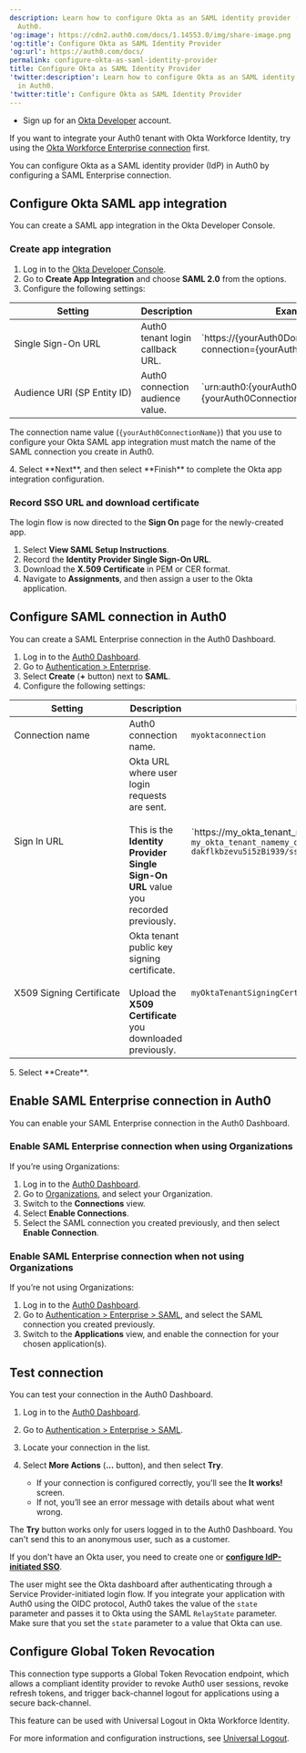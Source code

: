```yaml
---
description: Learn how to configure Okta as an SAML identity provider (IdP) in
  Auth0.
'og:image': https://cdn2.auth0.com/docs/1.14553.0/img/share-image.png
'og:title': Configure Okta as SAML Identity Provider
'og:url': https://auth0.com/docs/
permalink: configure-okta-as-saml-identity-provider
title: Configure Okta as SAML Identity Provider
'twitter:description': Learn how to configure Okta as an SAML identity provider (IdP)
  in Auth0.
'twitter:title': Configure Okta as SAML Identity Provider
---
```

<Card title="Before you start">

* Sign up for an [Okta Developer](https://login.okta.com) account.

</Card>

<Callout icon="file-lines" color="#0EA5E9" iconType="regular">

If you want to integrate your Auth0 tenant with Okta Workforce Identity, try using the [Okta Workforce Enterprise connection](/authenticate/identity-providers/enterprise-identity-providers/okta) first.

</Callout>

You can configure Okta as a <Tooltip tip="Security Assertion Markup Language (SAML): Standardized protocol allowing two parties to exchange authentication information without a password." cta="View Glossary" href="/glossary?term=SAML">SAML</Tooltip> <Tooltip tip="Security Assertion Markup Language (SAML): Standardized protocol allowing two parties to exchange authentication information without a password." cta="View Glossary" href="/glossary?term=identity+provider">identity provider</Tooltip> (IdP) in Auth0 by configuring a SAML Enterprise connection.

## Configure Okta SAML app integration

You can create a SAML app integration in the Okta Developer Console.

### Create app integration

1. Log in to the [Okta Developer Console](https://login.okta.com).
2. Go to **Create App Integration** and choose **SAML 2.0** from the options.
3. Configure the following settings:

<table class="table"><thead>
<tr>
<th><strong>Setting</strong></th>
<th><strong>Description</strong></th>
<th><strong>Example</strong></th>
</tr>
</thead>
<tbody>
<tr>
<td>Single Sign-On URL</td>
<td>Auth0 tenant login callback URL.</td>
<td>`https://{yourAuth0Domain}/login/callback?connection={yourAuth0ConnectionName}`</td>
</tr>
<tr>
<td>Audience URI (SP Entity ID)</td>
<td>Auth0 connection audience value.</td>
<td>`urn:auth0:{yourAuth0TenantName}:{yourAuth0ConnectionName}`</td>
</tr>
</tbody>
</table>

   <Warning>

   The connection name value (`{yourAuth0ConnectionName}`) that you use to configure your Okta SAML app integration must match the name of the SAML connection you create in Auth0.

   </Warning>
4. Select **Next**, and then select **Finish** to complete the Okta app integration configuration.

### Record SSO URL and download certificate

The login flow is now directed to the **Sign On** page for the newly-created app.

1. Select **View SAML Setup Instructions**.
2. Record the **Identity Provider Single Sign-On URL**.
3. Download the **X.509 Certificate** in PEM or CER format.
4. Navigate to **Assignments**, and then assign a user to the Okta application.

## Configure SAML connection in Auth0

You can create a SAML Enterprise connection in the <Tooltip tip="Auth0 Dashboard: Auth0's main product to configure your services." cta="View Glossary" href="/glossary?term=Auth0+Dashboard">Auth0 Dashboard</Tooltip>.

1. Log in to the [Auth0 Dashboard](https://manage.auth0.com/#).
2. Go to [Authentication > Enterprise](https://manage.auth0.com/#/connections/enterprise/samlp).
3. Select **Create** (**+** button) next to **SAML**.
4. Configure the following settings:

<table class="table"><thead>
<tr>
<th><strong>Setting</strong></th>
<th><strong>Description</strong></th>
<th><strong>Example</strong></th>
</tr>
</thead>
<tbody>
<tr>
<td>Connection name</td>
<td>Auth0 connection name.</td>
<td><code>myoktaconnection</code></td>
</tr>
<tr>
<td>Sign In URL</td>
<td>Okta URL where user login requests are sent.<br/><br/>This is the <strong>Identity Provider Single Sign-On URL</strong> value you recorded previously.</td>
<td>`https://my_okta_tenant_name.okta.com/app/` <code>my_okta_tenant_namemy_okta_saml_app_integration_name/</code> <code>dakflkbzevu5i5zBi939/sso/saml</code></td>
</tr>
<tr>
<td>X509 Signing Certificate</td>
<td>Okta tenant public key signing certificate.<br/><br/>Upload the <strong>X509 Certificate</strong> you downloaded previously.</td>
<td><code>myOktaTenantSigningCertificate.pem</code></td>
</tr>
</tbody>
</table>
5. Select **Create**.

## Enable SAML Enterprise connection in Auth0

You can enable your SAML Enterprise connection in the Auth0 Dashboard.

### Enable SAML Enterprise connection when using Organizations

If you’re using Organizations:

1. Log in to the [Auth0 Dashboard](https://manage.auth0.com/#).
2. Go to [Organizations](https://manage.auth0.com/#/organizations), and select your Organization.
3. Switch to the **Connections** view.
4. Select **Enable Connections**.
5. Select the SAML connection you created previously, and then select **Enable Connection**.

### Enable SAML Enterprise connection when not using Organizations

If you’re not using Organizations:

1. Log in to the [Auth0 Dashboard](https://manage.auth0.com/#).
2. Go to [Authentication > Enterprise > SAML](https://manage.auth0.com/#/connections/enterprise/samlp), and select the SAML connection you created previously.
3. Switch to the **Applications** view, and enable the connection for your chosen application(s).

## Test connection

You can test your connection in the Auth0 Dashboard.

1. Log in to the [Auth0 Dashboard](https://manage.auth0.com/#).
2. Go to [Authentication > Enterprise > SAML](https://manage.auth0.com/#/connections/enterprise/samlp).
3. Locate your connection in the list.
4. Select **More Actions** (**...** button), and then select **Try**.

   * If your connection is configured correctly, you'll see the **It works!** screen.
   * If not, you’ll see an error message with details about what went wrong.

<Warning>

The **Try** button works only for users logged in to the Auth0 Dashboard. You can't send this to an anonymous user, such as a customer.

If you don't have an Okta user, you need to create one or [**configure IdP-initiated SSO**](/authenticate/protocols/saml/saml-sso-integrations/identity-provider-initiated-single-sign-on).

</Warning>

<Callout icon="file-lines" color="#0EA5E9" iconType="regular">

The user might see the Okta dashboard after authenticating through a Service Provider-initiated login flow. If you integrate your application with Auth0 using the OIDC protocol, Auth0 takes the value of the `state` parameter and passes it to Okta using the SAML `RelayState` parameter. Make sure that you set the `state` parameter to a value that Okta can use.

</Callout>

## Configure Global Token Revocation

This connection type supports a Global Token Revocation endpoint, which allows a compliant identity provider to revoke Auth0 user sessions, revoke <Tooltip tip="Refresh Token: Token used to obtain a renewed Access Token without forcing users to log in again." cta="View Glossary" href="/glossary?term=refresh+tokens">refresh tokens</Tooltip>, and trigger back-channel logout for applications using a secure back-channel.

This feature can be used with Universal Logout in Okta Workforce Identity.

For more information and configuration instructions, see [Universal Logout](/authenticate/login/logout/universal-logout).